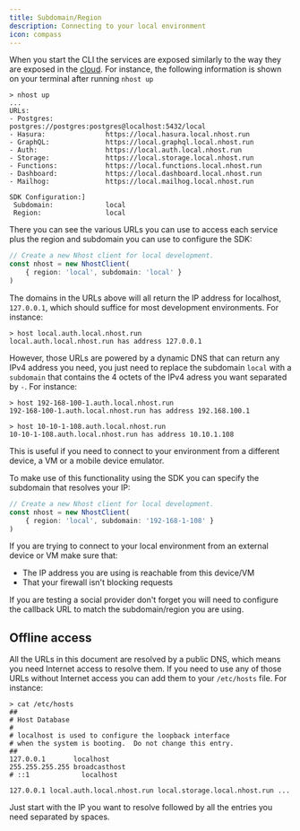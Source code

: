 ```yaml
---
title: Subdomain/Region
description: Connecting to your local environment
icon: compass
---
```


When you start the CLI the services are exposed similarly to the way they are exposed in the [cloud](/platform/subdomain). For instance, the following information is shown on your terminal after running `nhost up`

```
> nhost up
...
URLs:
- Postgres:             postgres://postgres:postgres@localhost:5432/local
- Hasura:               https://local.hasura.local.nhost.run
- GraphQL:              https://local.graphql.local.nhost.run
- Auth:                 https://local.auth.local.nhost.run
- Storage:              https://local.storage.local.nhost.run
- Functions:            https://local.functions.local.nhost.run
- Dashboard:            https://local.dashboard.local.nhost.run
- Mailhog:              https://local.mailhog.local.nhost.run

SDK Configuration:]
 Subdomain:             local
 Region:                local
```

There you can see the various URLs you can use to access each service plus the region and subdomain you can use to configure the SDK:

```ts
// Create a new Nhost client for local development.
const nhost = new NhostClient(
    { region: 'local', subdomain: 'local' }
)
```

The domains in the URLs above will all return the IP address for localhost, `127.0.0.1`, which should suffice for most development environments. For instance:

```
> host local.auth.local.nhost.run
local.auth.local.nhost.run has address 127.0.0.1
```

However, those URLs are powered by a dynamic DNS that can return any IPv4 address you need, you just need to replace the subdomain `local` with a `subdomain` that contains the 4 octets of the IPv4 adress you want separated by `-`. For instance:

```
> host 192-168-100-1.auth.local.nhost.run
192-168-100-1.auth.local.nhost.run has address 192.168.100.1

> host 10-10-1-108.auth.local.nhost.run
10-10-1-108.auth.local.nhost.run has address 10.10.1.108
```

This is useful if you need to connect to your environment from a different device, a VM or a mobile device emulator.

To make use of this functionality using the SDK you can specify the subdomain that resolves your IP:


```ts
// Create a new Nhost client for local development.
const nhost = new NhostClient(
    { region: 'local', subdomain: '192-168-1-108' }
)
```

<Warning>
If you are trying to connect to your local environment from an external device or VM make sure that:

- The IP address you are using is reachable from this device/VM
- That your firewall isn't blocking requests
</Warning>

<Warning>
If you are testing a social provider don't forget you will need to configure the callback URL to match the subdomain/region you are using.
</Warning>

## Offline access

All the URLs in this document are resolved by a public DNS, which means you need Internet access to resolve them. If you need to use any of those URLs without Internet access you can add them to your `/etc/hosts` file. For instance:

```
> cat /etc/hosts
##
# Host Database
#
# localhost is used to configure the loopback interface
# when the system is booting.  Do not change this entry.
##
127.0.0.1       localhost
255.255.255.255 broadcasthost
# ::1             localhost

127.0.0.1 local.auth.local.nhost.run local.storage.local.nhost.run ...
```

Just start with the IP you want to resolve followed by all the entries you need separated by spaces.
